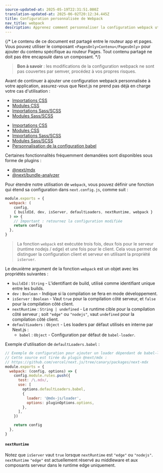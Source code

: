 ```yaml
---
source-updated-at: 2025-05-19T22:31:51.000Z
translation-updated-at: 2025-06-02T20:12:34.445Z
title: Configuration personnalisée de Webpack
nav_title: webpack
description: Apprenez comment personnaliser la configuration webpack utilisée par Next.js
---
```


{/* Le contenu de ce document est partagé entre le routeur app et pages. Vous pouvez utiliser le composant `<PagesOnly>Contenu</PagesOnly>` pour ajouter du contenu spécifique au routeur Pages. Tout contenu partagé ne doit pas être encapsulé dans un composant. */}

> **Bon à savoir** : les modifications de la configuration webpack ne sont pas couvertes par semver, procédez à vos propres risques.

Avant de continuer à ajouter une configuration webpack personnalisée à votre application, assurez-vous que Next.js ne prend pas déjà en charge votre cas d'utilisation :

<AppOnly>

- [Importations CSS](/docs/app/getting-started/css)
- [Modules CSS](/docs/app/getting-started/css#css-modules)
- [Importations Sass/SCSS](/docs/app/guides/sass)
- [Modules Sass/SCSS](/docs/app/guides/sass)

</AppOnly>

<PagesOnly>

- [Importations CSS](/docs/app/getting-started/css)
- [Modules CSS](/docs/app/getting-started/css)
- [Importations Sass/SCSS](/docs/pages/guides/sass)
- [Modules Sass/SCSS](/docs/pages/guides/sass)
- [Personnalisation de la configuration babel](/docs/pages/guides/babel)

</PagesOnly>

Certaines fonctionnalités fréquemment demandées sont disponibles sous forme de plugins :

- [@next/mdx](https://github.com/vercel/next.js/tree/canary/packages/next-mdx)
- [@next/bundle-analyzer](https://github.com/vercel/next.js/tree/canary/packages/next-bundle-analyzer)

Pour étendre notre utilisation de `webpack`, vous pouvez définir une fonction qui étend sa configuration dans `next.config.js`, comme suit :

```js filename="next.config.js"
module.exports = {
  webpack: (
    config,
    { buildId, dev, isServer, defaultLoaders, nextRuntime, webpack }
  ) => {
    // Important : retournez la configuration modifiée
    return config
  },
}
```

> La fonction `webpack` est exécutée trois fois, deux fois pour le serveur (runtime nodejs / edge) et une fois pour le client. Cela vous permet de distinguer la configuration client et serveur en utilisant la propriété `isServer`.

Le deuxième argument de la fonction `webpack` est un objet avec les propriétés suivantes :

- `buildId` : `String` - L'identifiant de build, utilisé comme identifiant unique entre les builds.
- `dev` : `Boolean` - Indique si la compilation se fera en mode développement.
- `isServer` : `Boolean` - Vaut `true` pour la compilation côté serveur, et `false` pour la compilation côté client.
- `nextRuntime` : `String | undefined` - Le runtime cible pour la compilation côté serveur ; soit `"edge"` ou `"nodejs"`, vaut `undefined` pour la compilation côté client.
- `defaultLoaders` : `Object` - Les loaders par défaut utilisés en interne par Next.js :
  - `babel` : `Object` - Configuration par défaut de `babel-loader`.

Exemple d'utilisation de `defaultLoaders.babel` :

```js
// Exemple de configuration pour ajouter un loader dépendant de babel-loader
// Cette source est tirée du plugin @next/mdx :
// https://github.com/vercel/next.js/tree/canary/packages/next-mdx
module.exports = {
  webpack: (config, options) => {
    config.module.rules.push({
      test: /\.mdx/,
      use: [
        options.defaultLoaders.babel,
        {
          loader: '@mdx-js/loader',
          options: pluginOptions.options,
        },
      ],
    })

    return config
  },
}
```

#### `nextRuntime`

Notez que `isServer` vaut `true` lorsque `nextRuntime` est `"edge"` ou `"nodejs"`. `nextRuntime` `"edge"` est actuellement réservé au middleware et aux composants serveur dans le runtime edge uniquement.